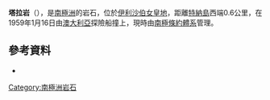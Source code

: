 '''塔拉岩'''（{{lang-en|Thala Rock}}），是[[南極洲|南極洲]]的岩石，位於[[伊利沙伯女皇地|伊利沙伯女皇地]]，距離[[特納島|特納島]]西端0.6公里，在1959年1月16日由[[澳大利亞|澳大利亞]]探險船撞上，現時由[[南極條約體系|南極條約體系]]管理。

{{coord|68|33|S|77|52|E|display=title}}

==參考資料==
*{{usgs-gazetteer}}

{{Antarctica-geo-stub}}
[[Category:南極洲岩石|Category:南極洲岩石]]